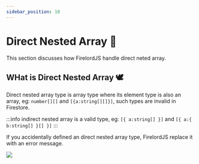 ```yaml
---
sidebar_position: 10
---
```


# Direct Nested Array 🎍

This section discusses how FirelordJS handle direct neted array.


## WHat is Direct Nested Array 🕊️

Direct nested array type is array type where its element type is also an array, eg: `number[][]` and `[{a:string[][]}]`, such types are invalid in Firestore.

:::info
indirect nested array is a valid type, eg: `[{ a:string[] }]` and `[{ a:{ b:string[] }[] }]`
:::

If you accidentally defined an direct nested array type, FirelordJS replace it with an error message.

<Image
	src="https://github.com/tylim88/FirelordJSDoc/blob/main/static/img/directArray11.png?raw=true"
	text="direct nested array"
/>
